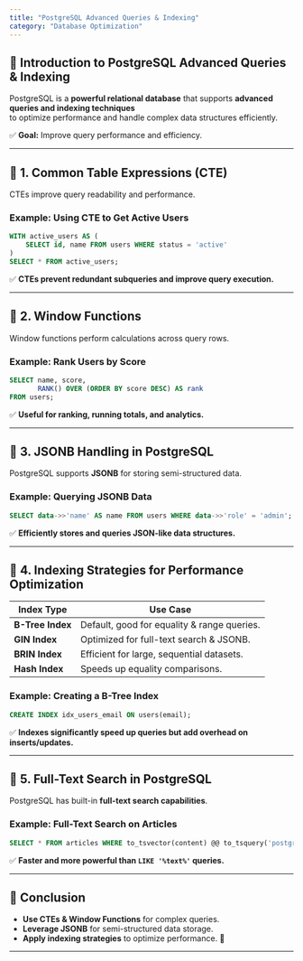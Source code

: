 ```yaml
---
title: "PostgreSQL Advanced Queries & Indexing"
category: "Database Optimization"
---
```


## 📌 Introduction to PostgreSQL Advanced Queries & Indexing

PostgreSQL is a **powerful relational database** that supports **advanced queries and indexing techniques**  
to optimize performance and handle complex data structures efficiently.

✅ **Goal:** Improve query performance and efficiency.

---

## 🔹 1. Common Table Expressions (CTE)

CTEs improve query readability and performance.

### **Example: Using CTE to Get Active Users**
```sql
WITH active_users AS (
    SELECT id, name FROM users WHERE status = 'active'
)
SELECT * FROM active_users;
```

✅ **CTEs prevent redundant subqueries and improve query execution.**  

---

## 🔹 2. Window Functions

Window functions perform calculations across query rows.

### **Example: Rank Users by Score**
```sql
SELECT name, score,
       RANK() OVER (ORDER BY score DESC) AS rank
FROM users;
```

✅ **Useful for ranking, running totals, and analytics.**  

---

## 🔹 3. JSONB Handling in PostgreSQL

PostgreSQL supports **JSONB** for storing semi-structured data.

### **Example: Querying JSONB Data**
```sql
SELECT data->>'name' AS name FROM users WHERE data->>'role' = 'admin';
```

✅ **Efficiently stores and queries JSON-like data structures.**  

---

## 🔹 4. Indexing Strategies for Performance Optimization

| Index Type | Use Case |
|------------|----------|
| **B-Tree Index** | Default, good for equality & range queries. |
| **GIN Index** | Optimized for full-text search & JSONB. |
| **BRIN Index** | Efficient for large, sequential datasets. |
| **Hash Index** | Speeds up equality comparisons. |

### **Example: Creating a B-Tree Index**
```sql
CREATE INDEX idx_users_email ON users(email);
```

✅ **Indexes significantly speed up queries but add overhead on inserts/updates.**  

---

## 🔹 5. Full-Text Search in PostgreSQL

PostgreSQL has built-in **full-text search capabilities**.

### **Example: Full-Text Search on Articles**
```sql
SELECT * FROM articles WHERE to_tsvector(content) @@ to_tsquery('postgresql');
```

✅ **Faster and more powerful than `LIKE '%text%'` queries.**  

---

## 📌 Conclusion

- **Use CTEs & Window Functions** for complex queries.  
- **Leverage JSONB** for semi-structured data storage.  
- **Apply indexing strategies** to optimize performance. 🚀  

---

